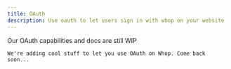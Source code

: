 ```yaml
---
title: OAuth
description: Use oauth to let users sign in with whop on your website
---
```


<Info>
    Our OAuth capabilities and docs are still WIP

    We're adding cool stuff to let you use OAuth on Whop. Come back soon...
</Info>
